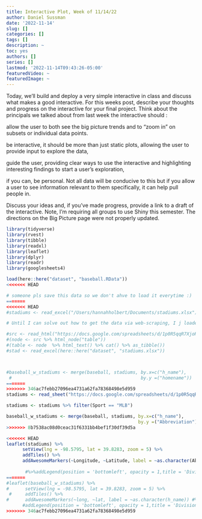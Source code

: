 ```yaml
---
title: Interactive Plot, Week of 11/14/22
author: Daniel Sussman
date: '2022-11-14'
slug: []
categories: []
tags: []
description: ~
toc: yes
authors: []
series: []
lastmod: '2022-11-14T09:43:26-05:00'
featuredVideo: ~
featuredImage: ~
---
```


Today, we’ll build and deploy a very simple interactive in class and discuss what makes a good interactive.
For this weeks post, describe your thoughts and progress on the interactive for your final project. Think about the principals we talked about from last week the interactive should :

allow the user to both see the big picture trends and to “zoom in” on subsets or individual data points.

be interactive, it should be more than just static plots, allowing the user to provide input to explore the data,

guide the user, providing clear ways to use the interactive and highlighting interesting findings to start a user’s exploration,

if you can, be personal. Not all data will be conducive to this but if you allow a user to see information relevant to them specifically, it can help pull people in.

Discuss your ideas and, if you’ve made progress, provide a link to a draft of the interactive. Note, I’m requiring all groups to use Shiny this semester. The directions on the Big Picture page were not properly updated.

```r
library(tidyverse)
library(rvest)
library(tibble)
library(readxl)
library(leaflet)
library(dplyr)
library(readr)
library(googlesheets4)

load(here::here("dataset", "baseball.RData"))
<<<<<<< HEAD

# someone pls save this data so we don't ahve to load it everytime :)
=======
<<<<<<< HEAD
#stadiums <- read_excel("/Users/hannahholbert/Documents/stadiums.xlsx")

# Until I can solve out how to get the data via web-scraping, I j loaded it from data

#src <- read_html("https://docs.google.com/spreadsheets/d/1p0R5qqR7XjoRG2mR5E1D_trlygHSqMOUdMgMpzq0gjU/htmlview")
#(node <- src %>% html_node("table"))
#(table <- node  %>% html_text() %>% cat() %>% as_tibble())
#stad <- read_excel(here::here("dataset", "stadiums.xlsx"))



#baseball_w_stadiums <- merge(baseball, stadiums, by.x=c("h_name"), 
 #                                                by.y =("homename")) 
=======
>>>>>>> 346ac7febb27096ea4731a62fa78368498e5d959
stadiums <- read_sheet("https://docs.google.com/spreadsheets/d/1p0R5qqR7XjoRG2mR5E1D_trlygHSqMOUdMgMpzq0gjU/htmlview")

stadiums <- stadiums %>% filter(Sport == "MLB")

baseball_w_stadiums <- merge(baseball, stadiums, by.x=c("h_name"), 
                                                 by.y =("Abbreviation")) 
>>>>>>> 8b7538ac08d0ceac31f6331bb4bef1f30df39d5a

<<<<<<< HEAD
leaflet(stadiums) %>% 
      setView(lng = -98.5795, lat = 39.8283, zoom = 5) %>% 
      addTiles() %>% 
      addAwesomeMarkers(~Longitude, ~Latitude, label = ~as.character(Abbreviation) 
                        
       #%>%addLegend(position = 'bottomleft', opacity = 1,title = 'Divisions')
=======
#leaflet(baseball_w_stadiums) %>% 
#      setView(lng = -98.5795, lat = 39.8283, zoom = 5) %>% 
 #     addTiles() %>% 
#      addAwesomeMarkers(~long, ~lat, label = ~as.character(h_name)) #%>%
      #addLegend(position = 'bottomleft', opacity = 1,title = 'Divisions')
>>>>>>> 346ac7febb27096ea4731a62fa78368498e5d959

                       
    
```

